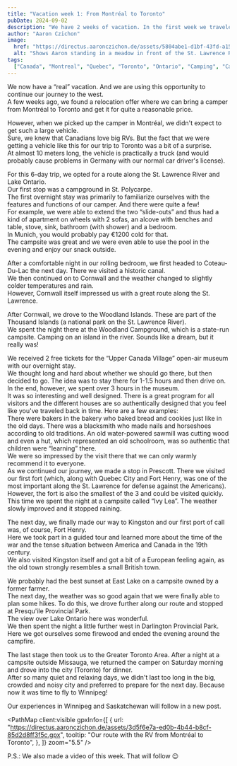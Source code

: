 ```yaml
---
title: "Vacation week 1: From Montréal to Toronto"
pubDate: 2024-09-02
description: "We have 2 weeks of vacation. In the first week we traveled with a camper from Montréal to Toronto."
author: "Aaron Czichon"
image:
  href: "https://directus.aaronczichon.de/assets/5804abe1-d1bf-43fd-a15e-8e2a12ae06f1.jpg?quality=70&width=1600"
  alt: "Shows Aaron standing in a meadow in front of the St. Lawrence River. Behind him he holds the flag of Quebec with outstretched arms."
tags:
  ["Canada", "Montreal", "Quebec", "Toronto", "Ontario", "Camping", "Canadream"]
---
```



We now have a “real” vacation. And we are using this opportunity to continue our journey to the west.  
A few weeks ago, we found a relocation offer where we can bring a camper from Montréal to Toronto and get it for quite a reasonable price.

However, when we picked up the camper in Montréal, we didn't expect to get such a large vehicle.  
Sure, we knew that Canadians love big RVs. But the fact that we were getting a vehicle like this for our trip to Toronto was a bit of a surprise.  
At almost 10 meters long, the vehicle is practically a truck (and would probably cause problems in Germany with our normal car driver's license).

<DirectusImage assetId="d8302be1-8510-4adf-9b0e-1e6ea13d5a75.jpg" />

<DirectusImage assetId="dedba1a1-c8fd-4b84-b662-a6b394456837.jpg" />

For this 6-day trip, we opted for a route along the St. Lawrence River and Lake Ontario.  
Our first stop was a campground in St. Polycarpe.  
The first overnight stay was primarily to familiarize ourselves with the features and functions of our camper. And there were quite a few!  
For example, we were able to extend the two “slide-outs” and thus had a kind of apartment on wheels with 2 sofas, an alcove with benches and table, stove, sink, bathroom (with shower) and a bedroom.  
In Munich, you would probably pay €1200 cold for that.  
The campsite was great and we were even able to use the pool in the evening and enjoy our snack outside.

After a comfortable night in our rolling bedroom, we first headed to Coteau-Du-Lac the next day. There we visited a historic canal.  
We then continued on to Cornwall and the weather changed to slightly colder temperatures and rain.  
However, Cornwall itself impressed us with a great route along the St. Lawrence.

<DirectusImage assetId="7f25e905-40e5-4dae-ad3a-ec0cc6b63287.jpg" />

After Cornwall, we drove to the Woodland Islands. These are part of the Thousand Islands (a national park on the St. Lawrence River).  
We spent the night there at the Woodland Campground, which is a state-run campsite. Camping on an island in the river. Sounds like a dream, but it really was!

We received 2 free tickets for the “Upper Canada Village” open-air museum with our overnight stay.  
We thought long and hard about whether we should go there, but then decided to go. The idea was to stay there for 1-1.5 hours and then drive on.  
In the end, however, we spent over 3 hours in the museum.  
It was so interesting and well designed. There is a great program for all visitors and the different houses are so authentically designed that you feel like you've traveled back in time. Here are a few examples:  
There were bakers in the bakery who baked bread and cookies just like in the old days. There was a blacksmith who made nails and horseshoes according to old traditions. An old water-powered sawmill was cutting wood and even a hut, which represented an old schoolroom, was so authentic that children were “learning” there.  
We were so impressed by the visit there that we can only warmly recommend it to everyone.  
As we continued our journey, we made a stop in Prescott. There we visited our first fort (which, along with Quebec City and Fort Henry, was one of the most important along the St. Lawrence for defense against the Americans). However, the fort is also the smallest of the 3 and could be visited quickly.  
This time we spent the night at a campsite called “Ivy Lea”. The weather slowly improved and it stopped raining.

<DirectusImage assetId="2b32a9fd-c8e5-4753-b343-99a079c662a7.jpg" />

The next day, we finally made our way to Kingston and our first port of call was, of course, Fort Henry.  
Here we took part in a guided tour and learned more about the time of the war and the tense situation between America and Canada in the 19th century.  
We also visited Kingston itself and got a bit of a European feeling again, as the old town strongly resembles a small British town.

We probably had the best sunset at East Lake on a campsite owned by a former farmer.  
The next day, the weather was so good again that we were finally able to plan some hikes. To do this, we drove further along our route and stopped at Presqu'ile Provincial Park.  
The view over Lake Ontario here was wonderful.  
We then spent the night a little further west in Darlington Provincial Park.  
Here we got ourselves some firewood and ended the evening around the campfire.

<DirectusGallery folderName="36 Montréal to Toronto" />

The last stage then took us to the Greater Toronto Area. After a night at a campsite outside Missauga, we returned the camper on Saturday morning and drove into the city (Toronto) for dinner.  
After so many quiet and relaxing days, we didn't last too long in the big, crowded and noisy city and preferred to prepare for the next day. Because now it was time to fly to Winnipeg!

Our experiences in Winnipeg and Saskatchewan will follow in a new post.

<PathMap
  client:visible
  gpxInfo={[
    {
      url: "https://directus.aaronczichon.de/assets/3d5f6e7a-ed0b-4b44-b8cf-85d2d8ff3f5c.gpx",
      tooltip: "Our route with the RV from Montréal to Toronto",
    },
  ]}
  zoom="5.5"
/>

P.S.: We also made a video of this week. That will follow 😉
